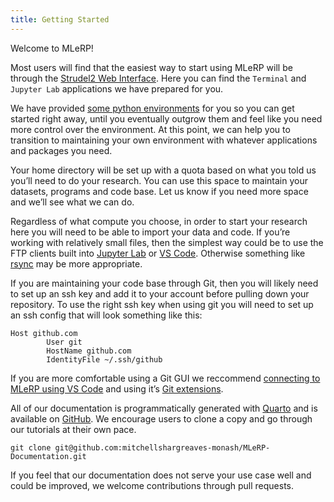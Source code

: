 ```yaml
---
title: Getting Started
---
```


Welcome to MLeRP!

Most users will find that the easiest way to start using MLeRP will be through the [Strudel2 Web Interface](/connecting/strudel2.qmd). Here you can find the `Terminal` and `Jupyter Lab` applications we have prepared for you. 

We have provided [some python environments](/connecting/strudel2.qmd#conda-environments) for you so you can get started right away, until you eventually outgrow them and feel like you need more control over the environment. At this point, we can help you to transition to maintaining your own environment with whatever applications and packages you need. 

Your home directory will be set up with a quota based on what you told us you'll need to do your research. You can use this space to maintain your datasets, programs and code base. Let us know if you need more space and we'll see what we can do.

Regardless of what compute you choose, in order to start your research here you will need to be able to import your data and code. If you're working with relatively small files, then the simplest way could be to use the FTP clients built into [Jupyter Lab](/connecting/transferring_files.qmd#jupyter-lab) or [VS Code](/connecting/transferring_files.qmd#vs-code). Otherwise something like [rsync](/connecting/transferring_files.qmd#rsync) may be more appropriate.

If you are maintaining your code base through Git, then you will likely need to set up an ssh key and add it to your account before pulling down your repository. To use the right ssh key when using git you will need to set up an ssh config that will look something like this:

```
Host github.com
        User git
        HostName github.com
        IdentityFile ~/.ssh/github
```

If you are more comfortable using a Git GUI we reccommend [connecting to MLeRP using VS Code](/connecting/vscode.qmd) and using it's [Git extensions](https://code.visualstudio.com/docs/sourcecontrol/overview).

All of our documentation is programmatically generated with [Quarto](https://quarto.org/) and is available on [GitHub](https://github.com/mitchellshargreaves-monash/MLeRP-Documentation). We encourage users to clone a copy and go through our tutorials at their own pace.

```
git clone git@github.com:mitchellshargreaves-monash/MLeRP-Documentation.git
```

If you feel that our documentation does not serve your use case well and could be improved, we welcome contributions through pull requests.